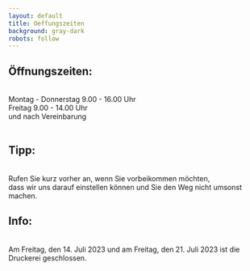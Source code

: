```yaml
---
layout: default
title: Oeffungszeiten
background: gray-dark
robots: follow
---
```

<div className="flowing-text">
  <h2>Öffnungszeiten:</h2>
  <br/>
  Montag - Donnerstag 9.00 - 16.00 Uhr
  <br/>Freitag 9.00 - 14.00 Uhr
  <br/>und nach Vereinbarung
  <br/>
  <br/>
  <h2>Tipp:</h2>
  <br/>
  Rufen Sie kurz vorher an, wenn Sie vorbeikommen möchten,
  <br/>dass wir uns darauf einstellen können und Sie den Weg nicht umsonst machen.
  <br/>
</div>

<div className="flowing-text">
  <h2>Info:</h2>
  <br/>
Am Freitag, den 14. Juli 2023 und am Freitag, den 21. Juli 2023 ist die Druckerei geschlossen.
</div>